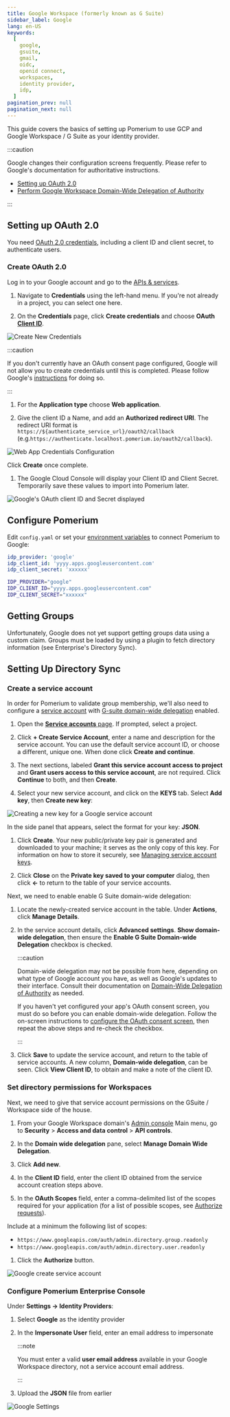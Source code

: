 ```yaml
---
title: Google Workspace (formerly known as G Suite)
sidebar_label: Google
lang: en-US
keywords:
  [
    google,
    gsuite,
    gmail,
    oidc,
    openid connect,
    workspaces,
    identity provider,
    idp,
  ]
pagination_prev: null
pagination_next: null
---
```



This guide covers the basics of setting up Pomerium to use GCP and Google Workspace / G Suite as your identity provider.

:::caution

Google changes their configuration screens frequently. Please refer to Google's documentation for authoritative instructions.

- [Setting up OAuth 2.0](https://developers.google.com/identity/protocols/oauth2/openid-connect)
- [Perform Google Workspace Domain-Wide Delegation of Authority](https://developers.google.com/admin-sdk/directory/v1/guides/delegation)

:::

## Setting up OAuth 2.0

You need [OAuth 2.0 credentials](https://developers.google.com/identity/protocols/oauth2/openid-connect), including a client ID and client secret, to authenticate users.

### Create OAuth 2.0

Log in to your Google account and go to the [APIs & services](https://console.developers.google.com/projectselector/apis/credentials).

1. Navigate to **Credentials** using the left-hand menu. If you're not already in a project, you can select one here.

1. On the **Credentials** page, click **Create credentials** and choose **OAuth [Client ID]**.

![Create New Credentials](./img/google/google-credentials.png)

:::caution

If you don't currently have an OAuth consent page configured, Google will not allow you to create credentials until this is completed. Please follow Google's [instructions](https://developers.google.com/identity/protocols/oauth2/openid-connect#consentpageexperience) for doing so.

:::

1. For the **Application type** choose **Web application**.

1. Give the client ID a Name, and add an **Authorized redirect URI**. The redirect URI format is `https://${authenticate_service_url}/oauth2/callback` (e.g.`https://authenticate.localhost.pomerium.io/oauth2/callback`).

![Web App Credentials Configuration](./img/google/google-create-client-id-config.png)

Click **Create** once complete.

1. The Google Cloud Console will display your Client ID and Client Secret. Temporarily save these values to import into Pomerium later.

![Google's OAuth client ID and Secret displayed](./img/google/google-oauth-client-id-secret.png)

## Configure Pomerium

Edit `config.yaml` or set your [environment variables] to connect Pomerium to Google:

<Tabs>
<TabItem value="config.yaml" label="config.yaml">

```yaml title=/etc/pomerium/config.yaml
idp_provider: 'google'
idp_client_id: 'yyyy.apps.googleusercontent.com'
idp_client_secret: 'xxxxxx'
```

</TabItem>
<TabItem value="Environment Variables" label="Environment Variables">

```bash
IDP_PROVIDER="google"
IDP_CLIENT_ID="yyyy.apps.googleusercontent.com"
IDP_CLIENT_SECRET="xxxxxx"
```

</TabItem>
</Tabs>

## Getting Groups

<Tabs>
<TabItem value="Custom Claim (Open Source)" label="Custom Claim (Open Source)">

Unfortunately, Google does not yet support getting groups data using a custom claim. Groups must be loaded by using a plugin to fetch directory information (see Enterprise's Directory Sync).

</TabItem>

<TabItem value="Directory Sync (Enterprise)" label="Directory Sync (Enterprise)">

## Setting Up Directory Sync

### Create a service account

In order for Pomerium to validate group membership, we'll also need to configure a [service account](https://console.cloud.google.com/iam-admin/serviceaccounts) with [G-suite domain-wide delegation](https://developers.google.com/admin-sdk/directory/v1/guides/delegation) enabled.

1. Open the [**Service accounts** page](https://console.developers.google.com/iam-admin/serviceaccounts). If prompted, select a project.

1. Click **+ Create Service Account**, enter a name and description for the service account. You can use the default service account ID, or choose a different, unique one. When done click **Create and continue**.

1. The next sections, labeled **Grant this service account access to project** and **Grant users access to this service account**, are not required. Click **Continue** to both, and then **Create**.

1. Select your new service account, and click on the **KEYS** tab. Select **Add key**, then **Create new key**:

![Creating a new key for a Google service account](./img/google/google-service-account-create-key.png)

In the side panel that appears, select the format for your key: **JSON**.

1. Click **Create**. Your new public/private key pair is generated and downloaded to your machine; it serves as the only copy of this key. For information on how to store it securely, see [Managing service account keys](https://cloud.google.com/iam/docs/understanding-service-accounts#managing_service_account_keys).

1. Click **Close** on the **Private key saved to your computer** dialog, then click **←** to return to the table of your service accounts.

Next, we need to enable enable G Suite domain-wide delegation:

1. Locate the newly-created service account in the table. Under **Actions**, click **Manage Details**.

1. In the service account details, click **Advanced settings**. **Show domain-wide delegation**, then ensure the **Enable G Suite Domain-wide Delegation** checkbox is checked.

   :::caution

   Domain-wide delegation may not be possible from here, depending on what type of Google account you have, as well as Google's updates to their interface. Consult their documentation on [Domain-Wide Delegation of Authority] as needed.

   If you haven't yet configured your app's OAuth consent screen, you must do so before you can enable domain-wide delegation. Follow the on-screen instructions to [configure the OAuth consent screen](https://support.google.com/cloud/answer/10311615?hl=en&ref_topic=3473162#), then repeat the above steps and re-check the checkbox.

   :::

1. Click **Save** to update the service account, and return to the table of service accounts. A new column, **Domain-wide delegation**, can be seen. Click **View Client ID**, to obtain and make a note of the client ID.

### Set directory permissions for Workspaces

Next, we need to give that service account permissions on the GSuite / Workspace side of the house.

1. From your Google Workspace domain's [Admin console](http://admin.google.com/) Main menu, go to **Security** > **Access and data control** > **API controls**.

1. In the **Domain wide delegation** pane, select **Manage Domain Wide Delegation**.

1. Click **Add new**.

1. In the **Client ID** field, enter the client ID obtained from the service account creation steps above.

1. In the **OAuth Scopes** field, enter a comma-delimited list of the scopes required for your application (for a list of possible scopes, see [Authorize requests](https://developers.google.com/admin-sdk/directory/v1/guides/authorizing)).

Include at a minimum the following list of scopes:

- `https://www.googleapis.com/auth/admin.directory.group.readonly`
- `https://www.googleapis.com/auth/admin.directory.user.readonly`

1. Click the **Authorize** button.

![Google create service account](./img/google/google-gsuite-add-scopes.png)

### Configure Pomerium Enterprise Console

Under **Settings → Identity Providers**:

1. Select **Google** as the identity provider
1. In the **Impersonate User** field, enter an email address to impersonate

    :::note

    You must enter a valid **user email address** available in your Google Workspace directory, not a service account email address.

    :::

1. Upload the **JSON** file from earlier

![Google Settings](./img/google/google-idp-console-settings.png)

</TabItem>
</Tabs>

[client id]: /docs/reference/identity-provider-settings#identity-provider-client-id
[client secret]: /docs/reference/identity-provider-settings#identity-provider-client-secret
[domain-wide delegation of authority]: https://developers.google.com/admin-sdk/directory/v1/guides/delegation
[environment variables]: https://en.wikipedia.org/wiki/Environment_variable
[oauth2]: https://oauth.net/2/
[openid connect]: https://en.wikipedia.org/wiki/OpenID_Connect
[so-answer]: https://stackoverflow.com/questions/48585700/is-it-possible-to-call-apis-from-service-account-without-acting-on-behalf-of-a-u/48601364#48601364
